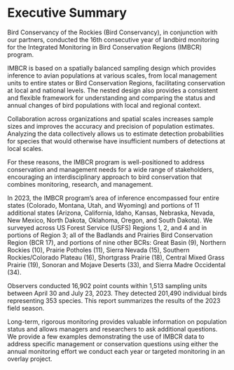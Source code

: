 # Executive Summary

Bird Conservancy of the Rockies (Bird Conservancy), in conjunction with our partners, conducted the 16th consecutive year of landbird monitoring for the Integrated Monitoring in Bird Conservation Regions (IMBCR) program.  

IMBCR is based on a spatially balanced sampling design which provides inference to avian populations at various scales, from local management units to entire states or Bird Conservation Regions, facilitating conservation at local and national levels. The nested design also provides a consistent and flexible framework for understanding and comparing the status and annual changes of bird populations with local and regional context.  

Collaboration across organizations and spatial scales increases sample sizes and improves the accuracy and precision of population estimates. Analyzing the data collectively allows us to estimate detection probabilities for species that would otherwise have insufficient numbers of detections at local scales.  

For these reasons, the IMBCR program is well-positioned to address conservation and management needs for a wide range of stakeholders, encouraging an interdisciplinary approach to bird conservation that combines monitoring, research, and management.

In 2023, the IMBCR program’s area of inference encompassed four entire states (Colorado, Montana, Utah, and Wyoming) and portions of 11 additional states (Arizona, California, Idaho, Kansas, Nebraska, Nevada, New Mexico, North Dakota, Oklahoma, Oregon, and South Dakota). We surveyed across US Forest Service (USFS) Regions 1, 2, and 4 and in portions of Region 3; all of the Badlands and Prairies Bird Conservation Region (BCR 17), and portions of nine other BCRs: Great Basin (9), Northern Rockies (10), Prairie Potholes (11), Sierra Nevada (15), Southern Rockies/Colorado Plateau (16), Shortgrass Prairie (18), Central Mixed Grass Prairie (19), Sonoran and Mojave Deserts (33), and Sierra Madre Occidental (34). 

Observers conducted 16,902 point counts within 1,513 sampling units between April 30  and July 23, 2023. They detected 201,490 individual birds representing 353 species. This report summarizes the results of the 2023 field season. 

Long-term, rigorous monitoring provides valuable information on population status and allows managers and researchers to ask additional questions. We provide a few examples demonstrating the use of IMBCR data to address specific management or conservation questions using either the annual monitoring effort we conduct each year or targeted monitoring in an overlay project.
